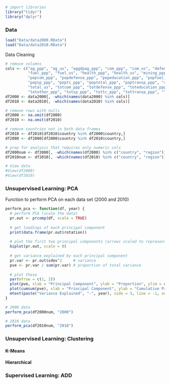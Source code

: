 
```r
# import libraries
library("tidyr")
library("dplyr")
```


### Data
```r
load("Data/data2000.RData")
load("Data/data2010.RData")
```

Data Cleaning
```r
# remove columns
cols <- c("ag_ppp", "ag_us", "aggdpag_ppp", "com_ppp", "com_us", "defense_ppp", "defense_us", "education_ppp", "education_us",
          "fuel_ppp", "fuel_us", "health_ppp", "health_us", "mining_ppp", "mining_us", "other_ppp", "other_us", "popag_ppp",
          "popcom_ppp", "popdefense_ppp", "popeducation_ppp", "popfuel_ppp", "pophealth_ppp", "popmining_ppp", "popother_ppp",
          "popsp_ppp", "poptc_ppp", "poptotal_ppp", "poptransp_ppp", "sp_ppp", "sp_us", "tc_ppp", "tc_us", "totag_ppp", "total_ppp",
          "total_us", "totcom_ppp", "totdefense_ppp", "toteducation_ppp", "totfuel_ppp", "tothealth_ppp", "totmining_ppp",
          "totother_ppp", "totsp_ppp", "tottc_ppp", "tottransp_ppp", "transp_ppp", "transp_us", "gdpfuel_ppp", "gdpcom_ppp")
df2000 <- data2000[, -which(names(data2000) %in% cols)]
df2010 <- data2010[, -which(names(data2010) %in% cols)]
```

```r
# remove rows with nulls
df2000 <- na.omit(df2000)
df2010 <- na.omit(df2010)

# remove countries not in both data frames
df2010 <- df2010[df2010$country %in% df2000$country,]
df2000 <- df2000[df2000$country %in% df2010$country,]

# prep for analysis that requires only numeric cols
df2000num <- df2000[, -which(names(df2000) %in% c("country", "region"))]
df2010num <- df2010[, -which(names(df2010) %in% c("country", "region"))]
```

```r
# View data
#View(df2000)
#View(df2010)
```

### Unsupervised Learning: PCA

Function to perform PCA on each data set (2000 and 2010)
```r
perform_pca <- function(df, year) {
  # perform PCA (scale the data)
  pr.out <- prcomp(df, scale = TRUE)
  
  # get loadings of each principal component
  print(data.frame(pr.out$rotation))
  
  # plot the first two principal components (arrows scaled to represent loadings)
  biplot(pr.out, scale = 0)
  
  # get variance explained by each principal component
  pr.var <- pr.out$sdev^2     # variance
  pve <- pr.var / sum(pr.var) # proportion of total variance
  
  # plot these
  par(mfrow = c(1, 2))
  plot(pve, xlab = "Principal Component", ylab = "Proportion", ylim = c(0, 1), type = "b")
  plot(cumsum(pve), xlab = "Principal Component", ylab = "Cumulative Proportion", ylim = c(0, 1), type = "b")
  mtext(paste("Variance Explained", "-", year), side = 3, line = -1, outer = TRUE)
}
```

```r
# 2000 data
perform_pca(df2000num, "2000")
```

```r
# 2010 data
perform_pca(df2010num, "2010")
```


### Unsupervised Learning: Clustering

#### K-Means

#### Hierarchical


### Supervised Learning: ADD
